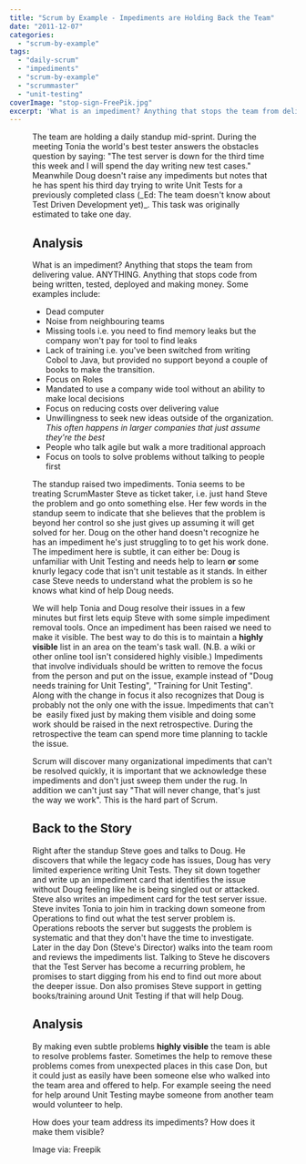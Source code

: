 ```yaml
---
title: "Scrum by Example - Impediments are Holding Back the Team"
date: "2011-12-07"
categories: 
  - "scrum-by-example"
tags: 
  - "daily-scrum"
  - "impediments"
  - "scrum-by-example"
  - "scrummaster"
  - "unit-testing"
coverImage: "stop-sign-FreePik.jpg"
excerpt: 'What is an impediment? Anything that stops the team from delivering value. ANYTHING.'
---
```




<Figure
  src={StopSignFreePik}
  alt="Stop Sign. Image by FreePik"
  caption="Stop Sign. Image by FreePik"
/>
 The team are holding a daily standup mid-sprint. During the meeting Tonia the world's best tester answers the obstacles question by saying: "The test server is down for the third time this week and I will spend the day writing new test cases." Meanwhile Doug doesn't raise any impediments but notes that he has spent his third day trying to write Unit Tests for a previously completed class (_Ed: The team doesn't know about Test Driven Development yet)_. This task was originally estimated to take one day.

## Analysis

What is an impediment? Anything that stops the team from delivering value. ANYTHING. Anything that stops code from being written, tested, deployed and making money. Some examples include:

- Dead computer
- Noise from neighbouring teams
- Missing tools i.e. you need to find memory leaks but the company won't pay for tool to find leaks
- Lack of training i.e. you've been switched from writing Cobol to Java, but provided no support beyond a couple of books to make the transition.
- Focus on Roles
- Mandated to use a company wide tool without an ability to make local decisions
- Focus on reducing costs over delivering value
- Unwillingness to seek new ideas outside of the organization. _This often happens in larger companies that just assume they're the best_
- People who talk agile but walk a more traditional approach
- Focus on tools to solve problems without talking to people first

The standup raised two impediments. Tonia seems to be treating ScrumMaster Steve as ticket taker, i.e. just hand Steve the problem and go onto something else. Her few words in the standup seem to indicate that she believes that the problem is beyond her control so she just gives up assuming it will get solved for her. Doug on the other hand doesn't recognize he has an impediment he's just struggling to to get his work done. The impediment here is subtle, it can either be: Doug is unfamiliar with Unit Testing and needs help to learn **or** some knurly legacy code that isn't unit testable as it stands. In either case Steve needs to understand what the problem is so he knows what kind of help Doug needs.

We will help Tonia and Doug resolve their issues in a few minutes but first lets equip Steve with some simple impediment removal tools. Once an impediment has been raised we need to make it visible. The best way to do this is to maintain a **highly visible** list in an area on the team's task wall. (N.B. a wiki or other online tool isn't considered highly visible.) Impediments that involve individuals should be written to remove the focus from the person and put on the issue, example instead of "Doug needs training for Unit Testing", "Training for Unit Testing". Along with the change in focus it also recognizes that Doug is probably not the only one with the issue. Impediments that can't be  easily fixed just by making them visible and doing some work should be raised in the next retrospective. During the retrospective the team can spend more time planning to tackle the issue.

Scrum will discover many organizational impediments that can't be resolved quickly, it is important that we acknowledge these impediments and don't just sweep them under the rug. In addition we can't just say "That will never change, that's just the way we work". This is the hard part of Scrum.

## Back to the Story

Right after the standup Steve goes and talks to Doug. He discovers that while the legacy code has issues, Doug has very limited experience writing Unit Tests. They sit down together and write up an impediment card that identifies the issue without Doug feeling like he is being singled out or attacked. Steve also writes an impediment card for the test server issue. Steve invites Tonia to join him in tracking down someone from Operations to find out what the test server problem is. Operations reboots the server but suggests the problem is systematic and that they don't have the time to investigate. Later in the day Don (Steve's Director) walks into the team room and reviews the impediments list. Talking to Steve he discovers that the Test Server has become a recurring problem, he promises to start digging from his end to find out more about the deeper issue. Don also promises Steve support in getting books/training around Unit Testing if that will help Doug.

## Analysis

By making even subtle problems **highly visible** the team is able to resolve problems faster. Sometimes the help to remove these problems comes from unexpected places in this case Don, but it could just as easily have been someone else who walked into the team area and offered to help. For example seeing the need for help around Unit Testing maybe someone from another team would volunteer to help.

How does your team address its impediments? How does it make them visible?

Image via: Freepik
